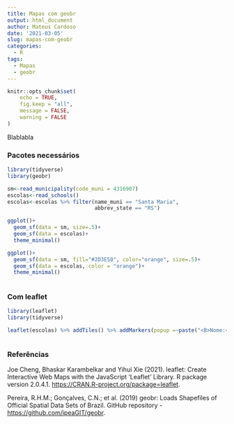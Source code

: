 ```yaml
---
title: Mapas com geobr
output: html_document
author: Mateus Cardoso
date: '2021-03-05'
slug: mapas-com-geobr
categories:
  - R
tags:
  - Mapas
  - geobr
---
```


```r
knitr::opts_chunk$set(
	echo = TRUE,
	fig.keep = "all",
	message = FALSE,
	warning = FALSE
)
```

Blablabla

### Pacotes necessários

```r
library(tidyverse)
library(geobr)

sm<-read_municipality(code_muni = 4316907)
escolas<-read_schools()
escolas<-escolas %>% filter(name_muni == "Santa Maria",
                            abbrev_state == "RS")

```


```r

ggplot()+
  geom_sf(data = sm, size=.5)+
  geom_sf(data = escolas)+
  theme_minimal()

ggplot()+
  geom_sf(data = sm, fill="#2D3E50", color="orange", size=.5)+
  geom_sf(data = escolas, color = "orange")+
  theme_minimal()
 
```


### Com leaflet

```r
library(leaflet)
library(tidyverse)

leaflet(escolas) %>% addTiles() %>% addMarkers(popup =~paste("<B>Nome:</B> ", name_school, "<br>", "<B>Dependência Administrativa:</B> ", admin_category, "<br>"), label = ~name_school)



```


### Referências

Joe Cheng, Bhaskar Karambelkar and Yihui Xie (2021). leaflet: Create Interactive Web Maps with the JavaScript 'Leaflet' Library. R package version 2.0.4.1. <https://CRAN.R-project.org/package=leaflet>.

Pereira, R.H.M.; Gonçalves, C.N.; et al. (2019) geobr: Loads Shapefiles of Official Spatial Data Sets of Brazil. GitHub repository - <https://github.com/ipeaGIT/geobr>.








